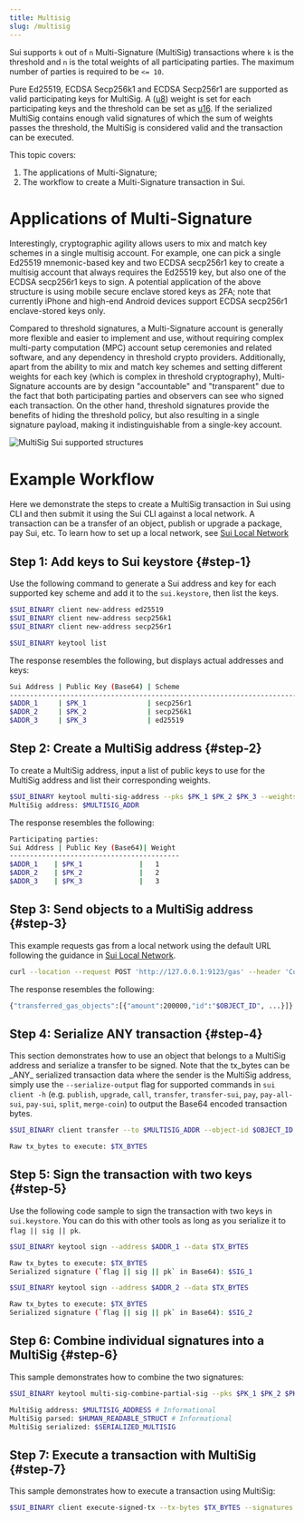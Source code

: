 ```yaml
---
title: Multisig
slug: /multisig
---
```


Sui supports `k` out of `n` Multi-Signature (MultiSig) transactions where `k` is the threshold and `n` is the total weights of all participating parties. The maximum number of parties is required to be `<= 10`.

Pure Ed25519, ECDSA Secp256k1 and ECDSA Secp256r1 are supported as valid participating keys for MultiSig. A ([u8](https://doc.rust-lang.org/std/primitive.u8.html)) weight is set for each participating keys and the threshold can be set as [u16](https://doc.rust-lang.org/std/primitive.u16.html). If the serialized MultiSig contains enough valid signatures of which the sum of weights passes the threshold, the MultiSig is considered valid and the transaction can be executed.

This topic covers:

1.  The applications of Multi-Signature;
2.  The workflow to create a Multi-Signature transaction in Sui.

# Applications of Multi-Signature

Interestingly, cryptographic agility allows users to mix and match key schemes in a single multisig account. For
example, one can pick a single Ed25519 mnemonic-based key and two ECDSA secp256r1 key to create a multisig account that
always requires the Ed25519 key, but also one of the ECDSA secp256r1 keys to sign. A potential application of the above
structure is using mobile secure enclave stored keys as 2FA; note that currently iPhone and high-end Android devices
support ECDSA secp256r1 enclave-stored keys only.

Compared to threshold signatures, a Multi-Signature account is generally more flexible and easier to implement and use,
without requiring complex multi-party computation (MPC) account setup ceremonies and related software, and any
dependency in threshold crypto providers. Additionally, apart from the ability to mix and match key schemes and setting
different weights for each key (which is complex in threshold cryptography), Multi-Signature accounts are by design
"accountable" and "transparent" due to the fact that both participating parties and observers can see who signed each
transaction. On the other hand, threshold signatures provide the benefits of hiding the threshold policy, but also
resulting in a single signature payload, making it indistinguishable from a single-key account.

![MultiSig Sui supported structures](/img/sui_multisig_structures.png "MultiSig Sui supported structures")

# Example Workflow

Here we demonstrate the steps to create a MultiSig transaction in Sui using CLI and then submit it using the Sui CLI against a local network. A transaction can be a transfer of an object, publish or upgrade a package, pay Sui, etc. To learn how to set up a local network, see [Sui Local Network](../../build/setup/local-network.mdx)

## Step 1: Add keys to Sui keystore {#step-1}

Use the following command to generate a Sui address and key for each supported key scheme and add it to the `sui.keystore`, then list the keys.

```bash
$SUI_BINARY client new-address ed25519
$SUI_BINARY client new-address secp256k1
$SUI_BINARY client new-address secp256r1

$SUI_BINARY keytool list
```

The response resembles the following, but displays actual addresses and keys:

```bash
Sui Address | Public Key (Base64) | Scheme
--------------------------------------------------------------------------
$ADDR_1     | $PK_1               | secp256r1
$ADDR_2     | $PK_2               | secp256k1
$ADDR_3     | $PK_3               | ed25519
```

## Step 2: Create a MultiSig address {#step-2}

To create a MultiSig address, input a list of public keys to use for the MultiSig address and list their corresponding weights.

```bash
$SUI_BINARY keytool multi-sig-address --pks $PK_1 $PK_2 $PK_3 --weights 1 2 3 --threshold 3
MultiSig address: $MULTISIG_ADDR
```

The response resembles the following:

```bash
Participating parties:
Sui Address | Public Key (Base64)| Weight
------------------------------------------
$ADDR_1    | $PK_1              |   1
$ADDR_2    | $PK_2              |   2
$ADDR_3    | $PK_3              |   3
```

## Step 3: Send objects to a MultiSig address {#step-3}

This example requests gas from a local network using the default URL following the guidance in [Sui Local Network](../../build/setup/local-network.mdx).

```bash
curl --location --request POST 'http://127.0.0.1:9123/gas' --header 'Content-Type: application/json' --data-raw "{ \"FixedAmountRequest\": { \"recipient\": \"$MULTISIG_ADDR\" } }"
```

The response resembles the following:

```bash
{"transferred_gas_objects":[{"amount":200000,"id":"$OBJECT_ID", ...}]}
```

## Step 4: Serialize ANY transaction {#step-4}

This section demonstrates how to use an object that belongs to a MultiSig address and serialize a transfer to be signed. Note that the tx_bytes can be \_ANY_ serialized transaction data where the sender is the MultiSig address, simply use the `--serialize-output` flag for supported commands in `sui client -h` (e.g. `publish`, `upgrade`, `call`, `transfer`, `transfer-sui`, `pay`, `pay-all-sui`, `pay-sui`, `split`, `merge-coin`) to output the Base64 encoded transaction bytes.

```bash
$SUI_BINARY client transfer --to $MULTISIG_ADDR --object-id $OBJECT_ID --gas-budget 1000 --serialize-output

Raw tx_bytes to execute: $TX_BYTES
```

## Step 5: Sign the transaction with two keys {#step-5}

Use the following code sample to sign the transaction with two keys in `sui.keystore`. You can do this with other tools as long as you serialize it to `flag || sig || pk`.

```bash
$SUI_BINARY keytool sign --address $ADDR_1 --data $TX_BYTES

Raw tx_bytes to execute: $TX_BYTES
Serialized signature (`flag || sig || pk` in Base64): $SIG_1

$SUI_BINARY keytool sign --address $ADDR_2 --data $TX_BYTES

Raw tx_bytes to execute: $TX_BYTES
Serialized signature (`flag || sig || pk` in Base64): $SIG_2
```

## Step 6: Combine individual signatures into a MultiSig {#step-6}

This sample demonstrates how to combine the two signatures:

```bash
$SUI_BINARY keytool multi-sig-combine-partial-sig --pks $PK_1 $PK_2 $PK_3 --weights 1 2 3 --threshold 3 --sigs $SIG_1 $SIG_2

MultiSig address: $MULTISIG_ADDRESS # Informational
MultiSig parsed: $HUMAN_READABLE_STRUCT # Informational
MultiSig serialized: $SERIALIZED_MULTISIG
```

## Step 7: Execute a transaction with MultiSig {#step-7}

This sample demonstrates how to execute a transaction using MultiSig:

```bash
$SUI_BINARY client execute-signed-tx --tx-bytes $TX_BYTES --signatures $SERIALIZED_MULTISIG
```
